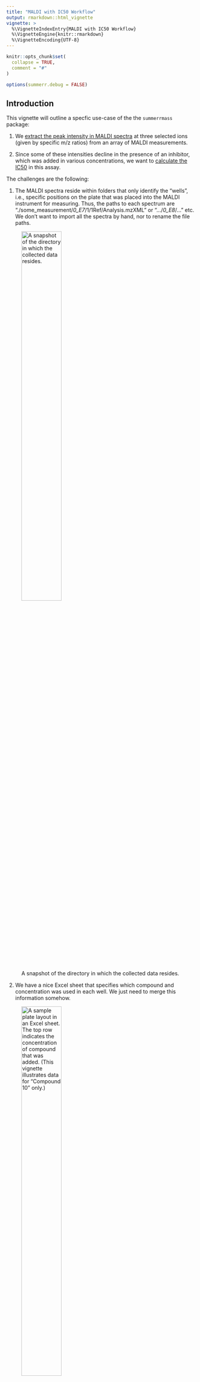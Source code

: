 ```yaml
---
title: "MALDI with IC50 Workflow"
output: rmarkdown::html_vignette
vignette: >
  %\VignetteIndexEntry{MALDI with IC50 Workflow}
  %\VignetteEngine{knitr::rmarkdown}
  %\VignetteEncoding{UTF-8}
---
```


```r
knitr::opts_chunk$set(
  collapse = TRUE,
  comment = "#"
)

options(summerr.debug = FALSE)
```

## Introduction

This vignette will outline a specfic use-case of the the `summerrmass` package:

1. We [extract the peak intensity in MALDI spectra](#sec-extract) at three selected 
ions (given by specific m/z ratios) from an array of MALDI measurements. 

2. Since some of these intensities decline in the presence of an inhibitor, which 
was added in various concentrations, we want to [calculate the IC50](#sec-fitting) 
in this assay.

The challenges are the following:

1. The MALDI spectra reside within folders that only identify the "wells", i.e., 
specific positions on the plate that was placed into the MALDI instrument for
measuring. Thus, the paths to each spectrum are 
"./some_measurement/*0_E7*/1/1Ref/Analysis.mzXML" or 
".../*0_E8*/..." etc.
We don't want to import all the spectra by hand, nor to rename the file paths.

![A snapshot of the directory in which the collected data resides.](maldi_folderlayout.png){width=50%}

2. We have a nice Excel sheet that specifies which compound and concentration
was used in each well. We just need to merge this information somehow.

![A sample plate layout in an Excel sheet. The top row indicates the concentration of compound that was added. (This vignette illustrates data for "Compound 10" only.)](maldi_platelayout.png){width=50%}

Let's start:

```r
library(summerrmass)
```

## Extracting selected peak intensities from MALDI spectra {#sec-extract}

Here, we will use the pre-built pipeline that ships with the package. If you want
to learn how to built up a smaller analysis step-by-step, check out the examples
in the documentation (or the vignette on the package's basic functions).

To adapt the pipeline to your needs, some arguments need probably to change.
`maldi_batch` is written in such a way that you can not only modify the 
individual parameters, but even exchange most of the functions that are used for 
in each step.[^1]

[^1]: Provided that the modified functions return objects of similar type
and structure to the original ones.

Here is how the full call to `maldi_batch` looks like. I have included 
most of the defaults so that you get an idea of what can be changed. 
`(*)` marks arguments which you are most likely to adapt to your own needs.

```r
data_maldi <- maldi_batch(
  path  = NULL,  # will prompt for the direcotry to analyze
  layout_file = NULL,  # will prompt for each sample group
  pivot = "[0-9]_[A-Z]+[0-9]+",  # regex to match the "well" folders (*)
  # pre-processing of spectra
  FUN_spect = maldi_average_by_well,
  MoreArgs_spect = list(pivot = "[0-9]_[A-Z]+[0-9]+", # (*)
                        final_trim_range = c(2420, 2445),  # (*)
                        method_baseline = "SNIP",
                        method_average  = "mean"), 
  # detecting peaks
  FUN_peaks = maldi_find_peaks_by_well,
  MoreArgs_peaks = list(pivot = "[0-9]_[A-Z]+[0-9]+",  # (*)
                        mass_list = c(mC = 2425, hmC = 2441, fC = 2439),  # (*)
                        tolerance_assignment = 0.5,
                        SNR = 3,
                        method = "MAD"),
  # drawing spectra
  MoreArgs_draw = list(ncol = 2, nrow = 6),
  # associating metadata
  FUN_import_layout = import_layout_from_excel,
  MoreArgs_layout = list(sheet = 1,
                         index_row = "2",
                         index_col = "A",
                         data_upper_left = "B3",
                         plate_nrow = 16,
                         plate_ncol = 24,
                         meta_row = list(
                           # metadata stored in rows
                           concentration = "1"),
                         meta_col = list(
                           # metadata stored in columns
                         ))
)

```

The most important argument the pipeline is the **pivot**, which is a regular
expression to identify a folder in a path that (1) 
groups the measurements from the same sample, i.e., the same well, and
(2) that is used to associate metadata, e.g., treatment
conditions, with the sample. You may want to check out `?import_layout_from_paths` 
for the technical details.

### Importing the spectra

Spectra are always imported using `maldi_import_spectra`. This cannot be modified
in the pre-built pipeline. There might neither be a need to do so as it simply
reads-in the files.

### Pre-processing of spectra

We use a pre-built pre-processing pipeline implemented in `maldi_average_by_well`
by default. This mini-pipeline involves:

1. Removing the baseline from the spectra

2. Aligning the spectra of ech sample group

3. Trimming them to the final mass range needed for the analysis[^2]

[^2]: Although it is possible to work with the full spectra, trimming to an appropriate
range will considerably speed up the subsequent steps.

As mentioned in the beginning, you may consider to write your own function for 
pre-processing if you need more control than what is provided by changing some
arguments.

### Detecting peaks and drawing intermediate spectra

The most valuable piece of information that must be provided is the (named) vector 
of m/z ions to measure. In this example, we would like to quantify the intensity
of three ions: `c(mC = 2425, hmC = 2441, fC = 2439)`.

By default, the workflow will try to identify the correct peaks in a semi-automatic
manner. However, there are different options to control this behavior (not shown 
in the example above); see `?maldi_batch` for details.

In the default process, you may be prompted to click on the peaks where there is
ambiguity:

![A mass spectrum in which no peak is present.](maldi_find_peaks_by_well_none.png){width=300px}
![A mass spectrum after the user has assigned the correct peak.](maldi_find_peaks_by_well_assigned.png){width=300px}

It is important that you remember to hit the 'Esc' key (or the 'Finish' button in 
RStudio) when you have successfully clicked on the correct peak. Only after that, 
the open circle will fill and the process continue.
In the mass spectrum on the right side, there is no peak, so you hit 'Esc' right 
away.
In the left one, there were two peaks within the acceptable range
(`tolerance_assignment`), so you identfiy the correct one and hit 'Esc'.

If you mistakenly clicked a wrong peak, don't worry. By default, you are asked
to review all assignments in a temporarily created PDF document using 
`maldi_draw_peaks_by_well` and to enter the well identifier (pivot) of those
spectra you wish to re-assign manually.

### Backing up spectra and peak assignments

Upon successful completion of each step, two `.rds` files are deposited in the
folders you just analyzed, which allows you to easily import a previous analysis
when you run `maldi_batch` on this folder (or a folder enclosing the folder).

### Association with a plate layout

In the final step of the pipeline, you will be asked to associate metadata with
the spectra. If you want to use always the same file, or a file with the same
name for each group of samples (MALDI plates), consider providing the full or
relative file name as `layout_file` (see `?maldi_batch`).

A convenient way is to provide the layout as Excel sheet. Please refer to
`?import_layout_from_excel` for the details and which arguments you should
provide to the function via `MoreArgs_layout`. In case you want to use a different
specification, feel free to feed another function to `FUN_import_layout = ...`.

### Returned object

Once `maldi_batch(...)` has finished, `data_maldi` contains two lists, one with
the spectra and one with the peaks and associated layout.

```r
data_maldi <- readRDS("data_maldi.rds")
```

```r
lengths(data_maldi)  # each list contains the result of 1 group

lapply(data_maldi, lengths)  # 12 spectra 

head(data_maldi$peaks[[1]])
```

## Creating a resume file

With the data at hand, we want to arrange the spectra per compound on a single 
page in a PDF document. Currently, this needs the user to specify how many spectra
there are to arrange and assumes that there is a reasonable order along the wells.
In a future release, the accessory function could be more self-reliant/flexible of 
course.

We go with two `for` loops here instead of the cherried `lapply` since it makes
the code a bit easier to understand.[^3] 

[^3]: Also, in case of something goes wrong in one of the groups, we have the data 
processed for the other cases and can investigate the source of error interactively
as the loop iterators `group` and `content` are available in the global environment.

```r
for (group in seq_along(data_maldi$peaks)) {
  
  pdf(file = file.path(attr(data_maldi$spectra[[group]], "dir"), 
                       "overview_by_compound.pdf"),
      width = 21.5 / 2.54, height = 30.5 / 2.54, paper = "a4")
  
  for (content in unique(data_maldi$peaks[[group]]$content)) {
    
    # fill the page, i.e., we know that we want to place exactly 12 spectra
    
    maldi_draw_peaks_by_well(data_maldi$spectra[[group]], 
                             data_maldi$peaks[[group]][which(
                               data_maldi$peaks[[group]]$content == content), ],
                             highlight_missing_peaks = FALSE, title = content, 
                             ncol = 2, nrow = 6)
    
  }
  
  dev.off()  ## close the file
  
}
```

## Fitting IC50 values {#sec-fitting}

The `maldi_find_peaks_by_well` function that we have used for peak detection in
`maldi_batch` measures not only the peak intensity as a column `.$intensity`, but
also calculates the fraction a particular peak makes within all quantified peaks
in a single (averaged) spectrum as `.$percent`. 

Having added the metadata from the palte layout that specifies the inhibitor 
concentration, which we find as `.$concentration`, we can fit a dose-response
model (see `?fit_IC50`) using the formula `percent ~ concentration`. 
We fit this model for each combination of `.$content` and `.$ion`.

```r
head(data_maldi$peaks[[1]][, c("content", "ion", "mass", "intensity", "percent")])
```

(As we did for plotting, we take the same group-wise approach and use simply a `for` 
loop.)

```r
library(dplyr, quietly = TRUE)

data_ic50 <- list()

for (group in seq_along(data_maldi$peaks)) {
  
  log_task("fitting IC50 for", sQuote(names(data_maldi$peaks)[[group]]))
  
  data_ic50[[group]] <- data_maldi$peaks[[group]] %>%
    # ensure variables are numeric
    mutate(concentration = as.numeric(concentration)) %>% 
    # filter out missing values for proper augmenting
    filter(!is.na(percent), !is.na(concentration)) %>%
    # 
    group_by(content, ion) %>% 
    fit_IC50(percent ~ concentration, 
             newdata = data.frame(concentration = 10^seq(-3, 3, length.out = 100)))
  
}
```

Internally, a call is made to `broom::tidy` and `broom::augment` to extract all
statistical parameters and the fitted curves.

This is how the fit paramters retrieved by `broom::tidy` look like:

```r
head(data_ic50[[group]]$tidy)
```




